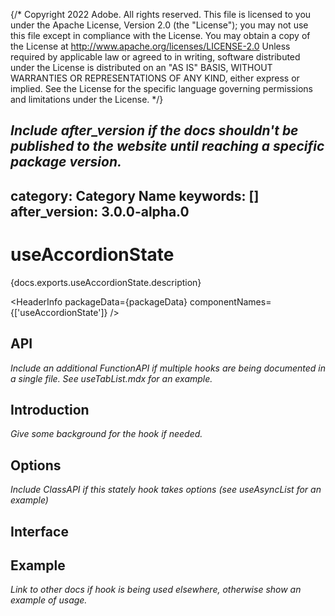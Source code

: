 {/* Copyright 2022 Adobe. All rights reserved.
This file is licensed to you under the Apache License, Version 2.0 (the "License");
you may not use this file except in compliance with the License. You may obtain a copy
of the License at http://www.apache.org/licenses/LICENSE-2.0
Unless required by applicable law or agreed to in writing, software distributed under
the License is distributed on an "AS IS" BASIS, WITHOUT WARRANTIES OR REPRESENTATIONS
OF ANY KIND, either express or implied. See the License for the specific language
governing permissions and limitations under the License. */}



*Include after_version if the docs shouldn't be published to the website until reaching a specific package version.*
---
category: Category Name
keywords: []
after_version: 3.0.0-alpha.0
---

# useAccordionState

<PageDescription>{docs.exports.useAccordionState.description}</PageDescription>

<HeaderInfo
  packageData={packageData}
  componentNames={['useAccordionState']} />

## API

*Include an additional FunctionAPI if multiple hooks are being documented in a single file. See useTabList.mdx for an example.*
<FunctionAPI function={docs.exports.useAccordionState} links={docs.links} />

## Introduction

*Give some background for the hook if needed.*

## Options

*Include ClassAPI if this stately hook takes options (see useAsyncList for an example)*

## Interface

<ClassAPI links={docs.links} class={docs.links[docs.exports.useAccordionState.return.id]} />

## Example

*Link to other docs if hook is being used elsewhere, otherwise show an example of usage.*
